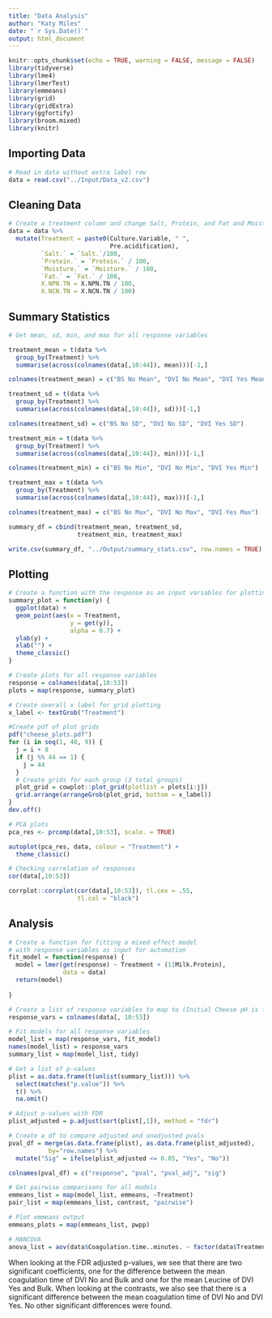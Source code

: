 ```yaml
---
title: "Data Analysis"
author: "Katy Miles"
date: "`r Sys.Date()`"
output: html_document
---
```


```r
knitr::opts_chunk$set(echo = TRUE, warning = FALSE, message = FALSE)
library(tidyverse)
library(lme4)
library(lmerTest)
library(emmeans)
library(grid)
library(gridExtra)
library(ggfortify)
library(broom.mixed)
library(knitr)
```

## Importing Data
```r
# Read in data without extra label row
data = read.csv("../Input/Data_v2.csv")
```

## Cleaning Data
```r
# Create a treatment column and change Salt, Protein, and Fat and Moisture, %NPN/TN, and %NCN/TN columns into decimals (instead of percentages). This way all of the percentage columns will be in the same units, i.e. raw decimals instead of percentages
data = data %>%
  mutate(Treatment = paste0(Culture.Variable, " ", 
                            Pre.acidification),
         `Salt.` = `Salt.`/100,
         `Protein.` = `Protein.` / 100,
         `Moisture.` = `Moisture.` / 100,
         `Fat.` = `Fat.` / 100,
         X.NPN.TN = X.NPN.TN / 100,
         X.NCN.TN = X.NCN.TN / 100)

```

## Summary Statistics
```r
# Get mean, sd, min, and max for all response variables

treatment_mean = t(data %>%
  group_by(Treatment) %>%
  summarise(across(colnames(data[,10:44]), mean)))[-1,]

colnames(treatment_mean) = c("BS No Mean", "DVI No Mean", "DVI Yes Mean")

treatment_sd = t(data %>%
  group_by(Treatment) %>%
  summarise(across(colnames(data[,10:44]), sd)))[-1,]

colnames(treatment_sd) = c("BS No SD", "DVI No SD", "DVI Yes SD")

treatment_min = t(data %>%
  group_by(Treatment) %>%
  summarise(across(colnames(data[,10:44]), min)))[-1,]

colnames(treatment_min) = c("BS No Min", "DVI No Min", "DVI Yes Min")

treatment_max = t(data %>%
  group_by(Treatment) %>%
  summarise(across(colnames(data[,10:44]), max)))[-1,] 

colnames(treatment_max) = c("BS No Max", "DVI No Max", "DVI Yes Max")

summary_df = cbind(treatment_mean, treatment_sd,
                   treatment_min, treatment_max)

write.csv(summary_df, "../Output/summary_stats.csv", row.names = TRUE)
```

## Plotting
```r
# Create a function with the response as an input variables for plotting
summary_plot = function(y) {
  ggplot(data) + 
  geom_point(aes(x = Treatment, 
                 y = get(y)),
                 alpha = 0.7) +
  ylab(y) +
  xlab("") + 
  theme_classic() 
}

# Create plots for all response variables
response = colnames(data[,10:53])
plots = map(response, summary_plot)

# Create overall x label for grid plotting
x_label <- textGrob("Treatment")

#Create pdf of plot grids
pdf("cheese_plots.pdf")
for (i in seq(1, 40, 9)) {
  j = i + 8
  if (j %% 44 == 1) {
    j = 44
  }
  # Create grids for each group (3 total groups)
  plot_grid = cowplot::plot_grid(plotlist = plots[i:j])
  grid.arrange(arrangeGrob(plot_grid, bottom = x_label))
}
dev.off()

# PCA plots
pca_res <- prcomp(data[,10:53], scale. = TRUE)

autoplot(pca_res, data, colour = "Treatment") + 
  theme_classic()

# Checking correlation of responses
cor(data[,10:53])

corrplot::corrplot(cor(data[,10:53]), tl.cex = .55, 
                   tl.col = "black")
```


## Analysis

```r
# Create a function for fitting a mixed effect model
# with response variables as input for automation
fit_model = function(response) {
  model = lmer(get(response) ~ Treatment + (1|Milk.Protein),
               data = data)
  return(model)
  
}

# Create a list of response variables to map to (Initial Cheese pH is first response)
response_vars = colnames(data[, 10:53])

# Fit models for all response variables
model_list = map(response_vars, fit_model)
names(model_list) = response_vars
summary_list = map(model_list, tidy)

# Get a list of p-values
plist = as.data.frame(t(unlist(summary_list))) %>%
  select(matches("p.value")) %>%
  t() %>%
  na.omit()

# Adjust p-values with FDR
plist_adjusted = p.adjust(sort(plist[,1]), method = "fdr")

# Create a df to compare adjusted and unadjusted pvals
pval_df = merge(as.data.frame(plist), as.data.frame(plist_adjusted),
           by="row.names") %>%
  mutate("Sig" = ifelse(plist_adjusted <= 0.05, "Yes", "No"))

colnames(pval_df) = c("response", "pval", "pval_adj", "sig")

# Get pairwise comparisons for all models
emmeans_list = map(model_list, emmeans, ~Treatment)
pair_list = map(emmeans_list, contrast, "pairwise")

# Plot emmeans output
emmeans_plots = map(emmeans_list, pwpp)

# MANCOVA
anova_list = aov(data$Coagulation.time..minutes. ~ factor(data$Treatment) + factor(data$Milk.Protein))
```

When looking at the FDR adjusted p-values, we see that there are two significant coefficients, one for the difference between the mean coagulation time of DVI No and Bulk and one for the mean Leucine of DVI Yes and Bulk. When looking at the contrasts, we also see that there is a significant difference between the mean coagulation time of DVI No and DVI Yes. No other significant differences were found. 


